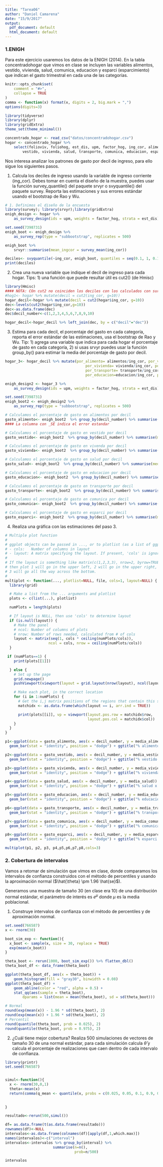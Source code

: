 ```yaml
---
title: "Tarea06"
author: "Daniel Camarena"
date: "15/9/2017"
output:
  pdf_document: default
  html_document: default
---
```


### 1.ENIGH

Para este ejercicio usaremos los datos de la ENIGH (2014). En la tabla concentradohogar que vimos en clase se incluyen las variables alimentos, vestido, vivienda, salud, comunica, educacion y esparci (esparcimiento) que indican el gasto trimestral en cada una de las categorías.

```r
knitr::opts_chunk$set(
    comment = "#>",
    collapse = TRUE
)
comma <- function(x) format(x, digits = 2, big.mark = ",")
options(digits=3)

library(tidyverse)
library(dplyr)
library(gridExtra)
theme_set(theme_minimal())
```

```r
concentrado_hogar <- read_csv("datos/concentradohogar.csv")
hogar <- concentrado_hogar %>% 
    select(folioviv, foliohog, est_dis, upm, factor_hog, ing_cor, alimentos, 
        vestido, vivienda, salud, transporte, comunica, educacion, esparci)
```


Nos interesa analizar los patrones de gasto por decil de ingreso, para ello sigue los siguientes pasos.

1. Calcula los deciles de ingreso usando la variable de ingreso corriente (ing_cor). Debes tomar en cuenta el diseño de la muestra, puedes usar la función survey_quantile() del paquete srvyr o svyquantile() del paquete survey. Reporta las estimaciones y sus errores estándar usando el bootstrap de Rao y Wu.

```r
# 1. Definimos el diseño de la encuesta
library(survey); library(srvyr);library(gridExtra)
enigh_design <- hogar %>% 
    as_survey_design(ids = upm, weights = factor_hog, strata = est_dis)

set.seed(7398731)
enigh_boot <- enigh_design %>% 
    as_survey_rep(type = "subbootstrap", replicates = 500)

enigh_boot %>% 
    srvyr::summarise(mean_ingcor = survey_mean(ing_cor))

deciles<- svyquantile(~ing_cor, enigh_boot, quantiles = seq(0.1, 1, 0.1), interval.type = "quantile")
print(deciles)

```


2. Crea una nueva variable que indique el decil de ingreso para cada hogar. Tips: 1) una función que puede resultar útil es cut2() (de Hmisc)
```r
library(Hmisc)
#### NOTA: COn cut2 no coinciden los deciles con los calculados con survey
#hog1<- hogar %>% mutate(decil = cut2(ing_cor, g=10))
hogar_decil<-hogar %>% mutate(decil = cut2(hogar$ing_cor, g=10))
dec<-levels(cut2(hogar$ing_cor,g=10))
dec<-as.data.frame(dec)
dec$decil_number<-c(1,2,3,4,5,6,7,8,9,10)

hogar_decil<-hogar_decil %>% left_join(dec, by = c("decil"="dec"))

```


3. Estima para cada decil, el porcentaje del gasto en cada categoría, reporta el error estándar de las estimaciones, usa el bootstrap de Rao y Wu. Tip: 1) agrega una variable que indica para cada hogar el porcentaje de gasto en cada categoría, 2) si usas srvyr puedes usar la función group_by() para estimar la media del porcentaje de gasto por decil.

```r
hogar_3<- hogar_decil %>% mutate(por_alimento= alimentos/ing_cor, por_vestido= vestido/ing_cor, 
                                     por_vivienda= vivienda/ing_cor, por_salud=salud/ing_cor, 
                                     por_transporte= transporte/ing_cor, por_comunica=comunica/ing_cor,
                                     por_educacion=educacion/ing_cor, por_esparci= esparci/ing_cor)

enigh_design2 <- hogar_3 %>% 
    as_survey_design(ids = upm, weights = factor_hog, strata = est_dis)

set.seed(7398731)
enigh_boot2 <- enigh_design2 %>% 
    as_survey_rep(type = "subbootstrap", replicates = 500)

# Calculamos el porcentaje de gasto en alimentos por decil
gasto_alimento<- enigh_boot2  %>% group_by(decil_number) %>% summarise(media_alimentos = survey_mean(por_alimento, na.rm=TRUE))
#### La columna con _SE indica el error estandar

# Calculamos el porcentaje de gasto en vestido por decil
gasto_vestido<- enigh_boot2  %>% group_by(decil_number) %>% summarise(media_vestido = survey_mean(por_vestido, na.rm=TRUE))

# Calculamos el porcentaje de gasto en vivenda por decil
gasto_vivienda<- enigh_boot2  %>% group_by(decil_number) %>% summarise(media_vivienda = survey_mean(por_vivienda, na.rm=TRUE))

# Calculamos el porcentaje de gasto en salud por decil
gasto_salud<- enigh_boot2  %>% group_by(decil_number) %>% summarise(media_salud = survey_mean(por_salud, na.rm=TRUE))

# Calculamos el porcentaje de gasto en educacion por decil
gasto_educacion<- enigh_boot2  %>% group_by(decil_number) %>% summarise(media_educacion = survey_mean(por_educacion, na.rm=TRUE))

# Calculamos el porcentaje de gasto en transporte por decil
gasto_transporte<- enigh_boot2  %>% group_by(decil_number) %>% summarise(media_transporte = survey_mean(por_transporte, na.rm=TRUE))

# Calculamos el porcentaje de gasto en comunica por decil
gasto_comunica<- enigh_boot2  %>% group_by(decil_number) %>% summarise(media_comunica = survey_mean(por_comunica, na.rm=TRUE))

# Calculamos el porcentaje de gasto en esparci por decil
gasto_esparci<- enigh_boot2  %>% group_by(decil_number) %>% summarise(media_esparci = survey_mean(por_esparci, na.rm=TRUE))


```

4. Realiza una gráfica con las estimaciones del paso 3.

```r

# Multiple plot function
#
# ggplot objects can be passed in ..., or to plotlist (as a list of ggplot objects)
# - cols:   Number of columns in layout
# - layout: A matrix specifying the layout. If present, 'cols' is ignored.
#
# If the layout is something like matrix(c(1,2,3,3), nrow=2, byrow=TRUE),
# then plot 1 will go in the upper left, 2 will go in the upper right, and
# 3 will go all the way across the bottom.
#
multiplot <- function(..., plotlist=NULL, file, cols=1, layout=NULL) {
  library(grid)

  # Make a list from the ... arguments and plotlist
  plots <- c(list(...), plotlist)

  numPlots = length(plots)

  # If layout is NULL, then use 'cols' to determine layout
  if (is.null(layout)) {
    # Make the panel
    # ncol: Number of columns of plots
    # nrow: Number of rows needed, calculated from # of cols
    layout <- matrix(seq(1, cols * ceiling(numPlots/cols)),
                    ncol = cols, nrow = ceiling(numPlots/cols))
  }

 if (numPlots==1) {
    print(plots[[1]])

  } else {
    # Set up the page
    grid.newpage()
    pushViewport(viewport(layout = grid.layout(nrow(layout), ncol(layout))))

    # Make each plot, in the correct location
    for (i in 1:numPlots) {
      # Get the i,j matrix positions of the regions that contain this subplot
      matchidx <- as.data.frame(which(layout == i, arr.ind = TRUE))

      print(plots[[i]], vp = viewport(layout.pos.row = matchidx$row,
                                      layout.pos.col = matchidx$col))
    }
  }
}
```

```r
p1<-ggplot(data = gasto_alimento, aes(x = decil_number, y = media_alimentos)) +
  geom_bar(stat = "identity", position = "dodge") + ggtitle("% alimentos x decil")

p2<-ggplot(data = gasto_vestido, aes(x = decil_number, y = media_vestido)) +
  geom_bar(stat = "identity", position = "dodge") + ggtitle("% vestido x decil")

p3<-ggplot(data = gasto_vivienda, aes(x = decil_number, y = media_vivienda)) +
  geom_bar(stat = "identity", position = "dodge") + ggtitle("% vivienda x decil")

p4<-ggplot(data = gasto_salud, aes(x = decil_number, y = media_salud)) +
  geom_bar(stat = "identity", position = "dodge") + ggtitle("% salud x decil")

p5<-ggplot(data = gasto_educacion, aes(x = decil_number, y = media_educacion)) +
  geom_bar(stat = "identity", position = "dodge") + ggtitle("% educacion x decil")

p6<-ggplot(data = gasto_transporte, aes(x = decil_number, y = media_transporte)) +
  geom_bar(stat = "identity", position = "dodge") + ggtitle("% transporte x decil")

p7<-ggplot(data = gasto_comunica, aes(x = decil_number, y = media_comunica)) +
  geom_bar(stat = "identity", position = "dodge") + ggtitle("% comunica x decil")

p8<-ggplot(data = gasto_esparci, aes(x = decil_number, y = media_esparci)) +
  geom_bar(stat = "identity", position = "dodge") + ggtitle("% esparci x decil")

multiplot(p1, p2, p3, p4,p5,p6,p7,p8,cols=3)
```

### 2. Cobertura de intervalos
Vamos a retomar de simulación que vimos en clase, donde comparamos los intervalos de 
confianza construidos con el método de percentiles y usando la aproximación 
normal ($\hat{\theta} \pm 1.96 \hat{se}$). 

Generamos una muestra de tamaño 30 (en clase era 10) de una distribución normal 
estándar, el parámetro de interés es $e^{\mu}$ donde $\mu$ es la media poblacional.

1. Construye intervalos de confianza con el método de percentiles y de 
aproximación normal.

```r
set.seed(766587)
x <- rnorm(30)

boot_sim_exp <- function(){
  x_boot <- sample(x, size = 30, replace = TRUE)
  exp(mean(x_boot))
}

theta_boot <- rerun(1000, boot_sim_exp()) %>% flatten_dbl()
theta_boot_df <- data_frame(theta_boot)

ggplot(theta_boot_df, aes(x = theta_boot)) +
    geom_histogram(fill = "gray30", binwidth = 0.08) 
ggplot(theta_boot_df) +
    geom_abline(color = "red", alpha = 0.5) +
    stat_qq(aes(sample = theta_boot), 
        dparams = list(mean = mean(theta_boot), sd = sd(theta_boot))) 

# Normal
round(exp(mean(x)) - 1.96 * sd(theta_boot), 2)
round(exp(mean(x)) + 1.96 * sd(theta_boot), 2)
# Percentil
round(quantile(theta_boot, prob = 0.025), 2)
round(quantile(theta_boot, prob = 0.975), 2)

```
2. ¿Cuál tiene mejor cobertura? Realiza 500 simulaciones de vectores de tamaño
30 de una normal estándar, para cada simulación calcula $\hat{\theta}$ y calcula 
el porcentaje de realizaciones que caen dentro de cada intervalo de confianza.
```r
library(printr)
set.seed(766587)


simul<-function(){
  x <- rnorm(30,0,1)
  theta<-mean(x)
  return(comma(q_mean <- quantile(x, probs = c(0.025, 0.05, 0.1, 0.9, 0.95, 0.975))))
  
  
}

resultado<-rerun(500,simul())

df= as.data.frame(t(as.data.frame(resultado)))
rownames(df)<-NULL
intervalos<-as.data.frame(colnames(df)[apply(df,1,which.max)])
names(intervalos)<-c("interval")
intervalos<-intervalos %>% group_by(interval) %>%
                      summarise(n=n(),
                                prob=n/500)

intervalos

        
```



